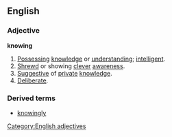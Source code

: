 ==English==
===Adjective===
'''knowing'''

#[[Possessing]] [[knowledge]] or [[understanding]]; [[intelligent]].
#[[Shrewd]] or showing [[clever]] [[awareness]].
#[[Suggestive]] of [[private]] [[knowledge]].
#[[Deliberate]].

===Derived terms===
*[[knowingly]]
[[Category:English adjectives]]